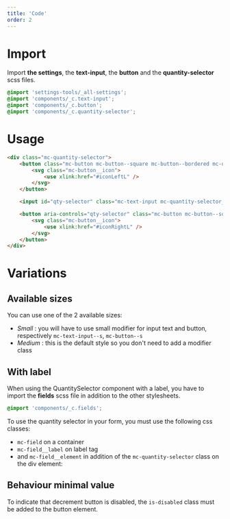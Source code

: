 ```yaml
---
title: 'Code'
order: 2
---
```

# Import
Import **the settings**, the **text-input**, the **button** and the **quantity-selector** scss files.
```scss
@import 'settings-tools/_all-settings';
@import 'components/_c.text-input';
@import 'components/_c.button';
@import 'components/_c.quantity-selector';
```

# Usage

```html
<div class="mc-quantity-selector">
	<button class="mc-button mc-button--square mc-button--bordered mc-quantity-selector__button-left" aria-controls="qty-selector" aria-label="Decrement">
		<svg class="mc-button__icon">
			<use xlink:href="#iconLeftL" />
		</svg>
	</button>

	<input id="qty-selector" class="mc-text-input mc-quantity-selector__input" name="quantity-selector-input" aria-label="QuantitySelector" aria-valuemin="0" aria-valuemax="100" aria-valuenow="0" type="number"  placeholder="Value" />

	<button aria-controls="qty-selector" class="mc-button mc-button--square mc-button--bordered mc-quantity-selector__button-right" aria-label="Increment">
		<svg class="mc-button__icon">
			<use xlink:href="#iconRightL" />
		</svg>
	</button>
</div>
```

<Preview path="basic" />

# Variations
## Available sizes 
You can use one of the 2 available sizes:

- *Small* : you will have to use small modifier for input text and button, respectively `mc-text-input--s`, `mc-button--s` 
- *Medium* : this is the default style so you don't need to add a modifier class

<Preview path="basic" />

## With label
When using the QuantitySelector component with a label, you have to import the **fields** scss file in addition to the other stylesheets.

```scss
@import 'components/_c.fields';
```

To use the quantity selector in your form, you must use the following css classes:

- `mc-field` on a container
- `mc-field__label` on label tag
- and `mc-field__element` in addition of the `mc-quantity-selector` class on the div element:

<Preview path="with-label" />

## Behaviour minimal value
To indicate that decrement button is disabled, the `is-disabled` class must be added to the button element.

<Preview path="minimal" />